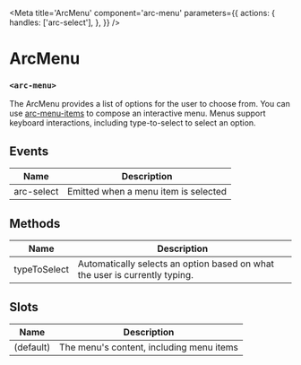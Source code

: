 
<Meta
title='ArcMenu'
component='arc-menu'
parameters={{
    actions: {
      handles: ['arc-select'],
    },
}} />

# ArcMenu
### `<arc-menu>`

The ArcMenu provides a list of options for the user to choose from.
You can use [arc-menu-items](?path=/story/arcmenuitem--default) to compose an interactive menu.
Menus support keyboard interactions, including type-to-select to select an option.

<Canvas>
  <Story name="Default" story={stories.Default} />
</Canvas>

## Events

| Name         | Description                                               |
|--------------|-----------------------------------------------------------|
| arc-select   | Emitted when a menu item is selected                      |

## Methods

| Name         | Description                                                                 |
|--------------|-----------------------------------------------------------------------------|
| typeToSelect | Automatically selects an option based on what the user is currently typing. |

## Slots

| Name         | Description                                               |
|--------------|-----------------------------------------------------------|
| (default)    | The menu's content, including menu items                  |
